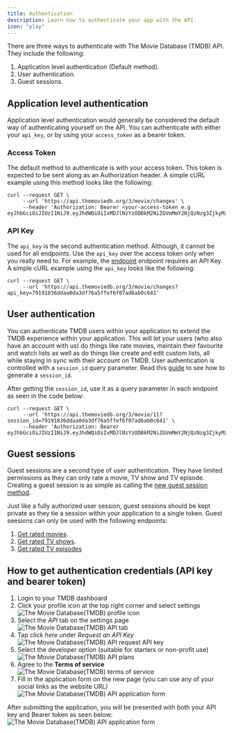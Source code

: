 ```yaml
---
title: Authentication
description: Learn how to authenticate your app with the API.
icon: "play"
---
```


There are three ways to authenticate with The Movie Database (TMDB) API. They include the following:

1. Application level authentication (Default method).
2. User authentication.
3. Guest sessions.


## Application level authentication

Application level authentication would generally be considered the default way of authenticating yourself on the API. 
You can authenticate with either your `api_key`, or by using your `access_token` as a bearer token. 


### Access Token

The default method to authenticate is with your access token. This token is expected to be sent along as an Authorization header. 
A simple cURL example using this method looks like the following:

```cURL
curl --request GET \
     --url 'https://api.themoviedb.org/3/movie/changes' \
     --header 'Authorization: Bearer <your-access-token e.g eyJhbGciOiJIUzI1NiJ9.eyJhdWQiOiIxMDJlNzYzODBkM2NiZGVmMmY2NjQzNzg3ZjkyMzZmYiIsIm5iZiI6MTczMzE3MDMzNi4yNDYsInN1YiI6IjY3NGUxNGEwMGU4M2U0YmUyNTJjZWQyZiIsInNjb3BlcyI6WyJhcGlfcmVhZCJdLCJ2ZXJzaW9uIjoxfQ.ZT61q1NoOlzVMBVMZJQ2sSZZQ7P7KZmtr8Vw19C0Ies>'
```


### API Key

The `api_key` is the second authentication method. Although, it cannot be used for all endpoints. 
Use the `api_key` over the access token only when you really need to. For example, the [endpoint]() endpoint requires an API Key. 
A simple cURL example using the `api_key` looks like the following:

```cURL
curl --request GET \
     --url 'https://api.themoviedb.org/3/movie/changes?api_key=79191836ddaa0da3df76a5ffef6f07ad6ab0c641' 
```


## User authentication

You can authenticate TMDB users within your application to extend the TMDB experience within your application. This will let your users (who also have an account with us) do things like rate movies, 
maintain their favourite and watch lists as well as do things like create and edit custom lists, all while staying in sync with their account on TMDB. User authentication is 
controlled with a `session_id` query parameter. Read this [guide]() to see how to generate a `session_id`.

After getting the `session_id`, use it as a query parameter in each endpoint as seen in the code below:

```cURL
curl --request GET \
     --url 'https://api.themoviedb.org/3/movie/11?session_id=79191836ddaa0da3df76a5ffef6f07ad6ab0c641' \
     --header 'Authorization: Bearer eyJhbGciOiJIUzI1NiJ9.eyJhdWQiOiIxMDJlNzYzODBkM2NiZGVmMmY2NjQzNzg3ZjkyMzZmYiIsIm5iZiI6MTczMzE3MDMzNi4yNDYsInN1YiI6IjY3NGUxNGEwMGU4M2U0YmUyNTJjZWQyZiIsInNjb3BlcyI6WyJhcGlfcmVhZCJdLCJ2ZXJzaW9uIjoxfQ.ZT61q1NoOlzVMBVMZJQ2sSZZQ7P7KZmtr8Vw19C0Ies'
```


## Guest sessions

Guest sessions are a second type of user authentication. They have limited permissions as they can only rate a movie, TV show and TV episode. 
Creating a guest session is as simple as calling the [new guest session method](https://developer.themoviedb.org/reference/authentication-create-guest-session).

Just like a fully authorized user session, guest sessions should be kept private as they tie a session within your application to a single token. 
Guest seesions can only be used with the following endpoints:

1. [Get rated movies](https://developer.themoviedb.org/reference/guest-session-rated-movies).
2. [Get rated TV shows](https://developer.themoviedb.org/reference/guest-session-rated-tv).
3. [Get rated TV episodes](https://developer.themoviedb.org/reference/guest-session-rated-tv-episodes)


## How to get authentication credentials (API key and bearer token)

1. Login to your TMDB dashboard
2. Click your profile icon at the top right corner and select settings
![The Movie Database(TMDB) profile icon](./images/tmdb_select_api.jpeg)
3. Select the *API* tab on the settings page
![The Movie Database(TMDB) API tab](./images/tmdb_api_tab.jpeg)
4. Tap *click here* under *Request an API Key*
![The Movie Database(TMDB) API request API key](./images/tmdb_request_key.jpeg)
5. Select the developer option (suitable for starters or non-profit use)
![The Movie Database(TMDB) API plans](./images/tmdb_sel_dev.jpeg)
6. Agree to the **Terms of service**
![The Movie Database(TMDB) terms of service](./images/terms_of_service.png)
7. Fill in the application form on the new page (you can use any of your social links as the website URL)
![The Movie Database(TMDB) API application form](./images/form.png)


After submitting the application, you will be presented with both your API key and Bearer token as seen below:
![The Movie Database(TMDB) API application form](./images/tmdb_final.jpeg)